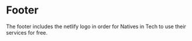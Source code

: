 
<Meta title="Design System/Components/Footer" component={Footer} />

# Footer

The footer includes the netlify logo in order for Natives in Tech to use their services for free.

<Preview>
  <Story name="Footer">
    <Footer />
  </Story>
</Preview>
